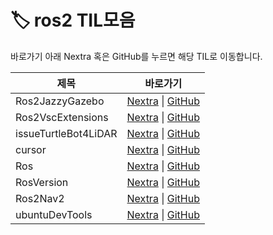 
# 🏷️ ros2 TIL모음

바로가기 아래 Nextra 혹은 GitHub를 누르면 해당 TIL로 이동합니다.

<LabelIcons />

| 제목 | 바로가기 |
|------|----------|
| Ros2JazzyGazebo | [Nextra](/til/til-2025/til-08/01-Ros2JazzyGazebo) \| [GitHub](https://github.com/MinHyeok-lee1/TIL/blob/main/2025/08/01-Ros2JazzyGazebo.md) |
| Ros2VscExtensions | [Nextra](/til/til-2025/til-08/02-Ros2VscExtensions) \| [GitHub](https://github.com/MinHyeok-lee1/TIL/blob/main/2025/08/02-Ros2VscExtensions.md) |
| issueTurtleBot4LiDAR | [Nextra](/til/til-2025/til-08/03-issueTurtleBot4LiDAR) \| [GitHub](https://github.com/MinHyeok-lee1/TIL/blob/main/2025/08/03-issueTurtleBot4LiDAR.md) |
| cursor | [Nextra](/til/til-2025/til-08/04-cursor) \| [GitHub](https://github.com/MinHyeok-lee1/TIL/blob/main/2025/08/04-cursor.md) |
| Ros | [Nextra](/til/til-2025/til-07/19-Ros) \| [GitHub](https://github.com/MinHyeok-lee1/TIL/blob/main/2025/07/19-Ros.md) |
| RosVersion | [Nextra](/til/til-2025/til-07/20-RosVersion) \| [GitHub](https://github.com/MinHyeok-lee1/TIL/blob/main/2025/07/20-RosVersion.md) |
| Ros2Nav2 | [Nextra](/til/til-2025/til-07/21-Ros2Nav2) \| [GitHub](https://github.com/MinHyeok-lee1/TIL/blob/main/2025/07/21-Ros2Nav2.md) |
| ubuntuDevTools | [Nextra](/til/til-2025/til-07/26-ubuntuDevTools) \| [GitHub](https://github.com/MinHyeok-lee1/TIL/blob/main/2025/07/26-ubuntuDevTools.md) |
